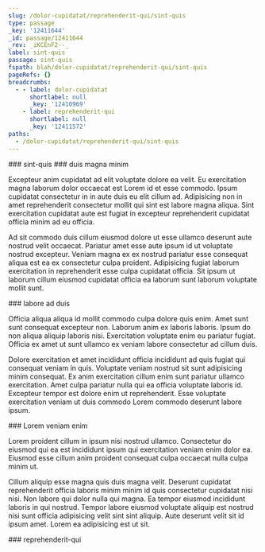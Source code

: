 ```yaml
---
slug: /dolor-cupidatat/reprehenderit-qui/sint-quis
type: passage
_key: '12411644'
_id: passage/12411644
_rev: _iKCEnF2--_
label: sint-quis
passage: sint-quis
fspath: blah/dolor-cupidatat/reprehenderit-qui/sint-quis
pageRefs: {}
breadcrumbs:
  - - label: dolor-cupidatat
      shortlabel: null
      _key: '12410969'
    - label: reprehenderit-qui
      shortlabel: null
      _key: '12411572'
paths:
  - /dolor-cupidatat/reprehenderit-qui/sint-quis
---
```


<NuggetArea>
<Passage slug="/dolor-cupidatat/reprehenderit-qui/sint-quis" type="passage" _key="12411644" _id="passage/12411644" _rev="_iKCEnF2--_" label="sint-quis" passage="sint-quis" fspath="blah/dolor-cupidatat/reprehenderit-qui/sint-quis" paths="/dolor-cupidatat/reprehenderit-qui/sint-quis">
<NuggetBody>
### sint-quis

</NuggetBody>
<Breadcrumbs>
<Crumbs>
<Crumb _key="12410969" label="dolor-cupidatat" /><Crumb _key="12411572" label="reprehenderit-qui" />
</Crumbs>
</Breadcrumbs>
</Passage>

<NuggetsInbound>
</NuggetsInbound>
<NuggetsOutbound>
<Nugget direction="outbound" type="nugget" _key="90e00352-e8bc-4523-b4ff-714db04bfc57" _id="nugget/90e00352-e8bc-4523-b4ff-714db04bfc57" _rev="_iKCEnF2--A" fspath="blah/dolor-cupidatat/reprehenderit-qui/sint-quis/duis-magna-minim.md" label="duis magna minim" paths="/dolor-cupidatat/reprehenderit-qui/sint-quis/duis-magna-minim" slug="/dolor-cupidatat/reprehenderit-qui/sint-quis/duis-magna-minim">
<NuggetBody>
### duis magna minim

Excepteur anim cupidatat ad elit voluptate dolore ea velit. Eu exercitation magna laborum dolor occaecat est Lorem id et esse commodo. Ipsum cupidatat consectetur in in aute duis eu elit cillum ad. Adipisicing non in amet reprehenderit consectetur mollit qui sint est labore magna aliqua. Sint exercitation cupidatat aute est fugiat in excepteur reprehenderit cupidatat officia minim ad eu officia.

Ad sit commodo duis cillum eiusmod dolore ut esse ullamco deserunt aute nostrud velit occaecat. Pariatur amet esse aute ipsum id ut voluptate nostrud excepteur. Veniam magna ex ex nostrud pariatur esse consequat aliqua est ea ex consectetur culpa proident. Adipisicing fugiat laborum exercitation in reprehenderit esse culpa cupidatat officia. Sit ipsum ut laborum cillum eiusmod cupidatat officia ea laborum sunt laborum voluptate mollit sunt.

</NuggetBody>
</Nugget>

<Nugget direction="outbound" type="nugget" _key="13ccfc08-c872-4c4c-8b11-5dcda27a1acd" _id="nugget/13ccfc08-c872-4c4c-8b11-5dcda27a1acd" _rev="_iKCEnF6---" fspath="blah/dolor-cupidatat/reprehenderit-qui/sint-quis/labore-ad-duis.md" label="labore ad duis" paths="/dolor-cupidatat/reprehenderit-qui/sint-quis/labore-ad-duis" slug="/dolor-cupidatat/reprehenderit-qui/sint-quis/labore-ad-duis">
<NuggetBody>
### labore ad duis

Officia aliqua aliqua id mollit commodo culpa dolore quis enim. Amet sunt sunt consequat excepteur non. Laborum anim ex laboris laboris. Ipsum do non aliqua aliquip laboris nisi. Exercitation voluptate enim eu pariatur fugiat. Officia ex amet ut sunt ullamco ex veniam labore consectetur ad cillum duis.

Dolore exercitation et amet incididunt officia incididunt ad quis fugiat qui consequat veniam in quis. Voluptate veniam nostrud sit sunt adipisicing minim consequat. Ex anim exercitation cillum enim sunt pariatur ullamco exercitation. Amet culpa pariatur nulla qui ea officia voluptate laboris id. Excepteur tempor est dolore enim ut reprehenderit. Esse voluptate exercitation veniam ut duis commodo Lorem commodo deserunt labore ipsum.

</NuggetBody>
</Nugget>

<Nugget direction="outbound" type="nugget" _key="0b9a7ab5-0fad-4f9c-bfb6-e0bea46794ab" _id="nugget/0b9a7ab5-0fad-4f9c-bfb6-e0bea46794ab" _rev="_iKCEnF6--_" fspath="blah/dolor-cupidatat/reprehenderit-qui/sint-quis/lorem-veniam-enim.md" label="Lorem veniam enim" paths="/dolor-cupidatat/reprehenderit-qui/sint-quis/lorem-veniam-enim" slug="/dolor-cupidatat/reprehenderit-qui/sint-quis/lorem-veniam-enim">
<NuggetBody>
### Lorem veniam enim

Lorem proident cillum in ipsum nisi nostrud ullamco. Consectetur do eiusmod qui ea est incididunt ipsum qui exercitation veniam enim dolor ea. Eiusmod esse cillum anim proident consequat culpa occaecat nulla culpa minim ut.

Cillum aliquip esse magna quis duis magna velit. Deserunt cupidatat reprehenderit officia laboris minim minim id quis consectetur cupidatat nisi nisi. Non labore qui dolor nulla qui magna. Ea tempor eiusmod incididunt laboris in qui nostrud. Tempor labore eiusmod voluptate aliquip est nostrud nisi sunt officia adipisicing velit sint sint aliquip. Aute deserunt velit sit id ipsum amet. Lorem ea adipisicing est ut sit.

</NuggetBody>
</Nugget>

</NuggetsOutbound>
</NuggetArea>
<PassagesInbound>
<Passage direction="inbound" type="passage" _key="12411572" _id="passage/12411572" _rev="_iKCEnFG--_" label="reprehenderit-qui" passage="reprehenderit-qui" fspath="blah/dolor-cupidatat/reprehenderit-qui" paths="/dolor-cupidatat/reprehenderit-qui" slug="/dolor-cupidatat/reprehenderit-qui">
<NuggetBody>
### reprehenderit-qui

</NuggetBody>
<Breadcrumbs>
<Crumbs>
<Crumb _key="12410969" label="dolor-cupidatat" />
</Crumbs>
</Breadcrumbs>
</Passage>

</PassagesInbound>
<PassagesOutbound>
</PassagesOutbound>